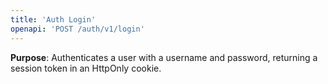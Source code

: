 ```yaml
---
title: 'Auth Login'
openapi: 'POST /auth/v1/login'
---
```


**Purpose**: Authenticates a user with a username and password, returning a session token in an HttpOnly cookie.
